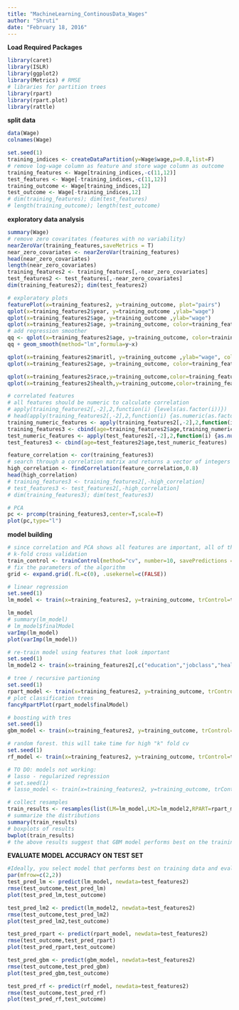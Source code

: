 ```yaml
---
title: "MachineLearning_ContinousData_Wages"
author: "Shruti"
date: "February 18, 2016"
---
```


**Load Required Packages**
```r
library(caret)
library(ISLR)
library(ggplot2)
library(Metrics) # RMSE
# libraries for partition trees
library(rpart)
library(rpart.plot)
library(rattle)
```

**split data**
```r
data(Wage)
colnames(Wage)

set.seed(1)
training_indices <- createDataPartition(y=Wage$wage,p=0.8,list=F)
# remove log-wage column as feature and store wage column as outcome
training_features <- Wage[training_indices,-c(11,12)]
test_features <- Wage[-training_indices,-c(11,12)]
training_outcome <- Wage[training_indices,12]
test_outcome <- Wage[-training_indices,12]
# dim(training_features); dim(test_features)
# length(training_outcome); length(test_outcome)
```

**exploratory data analysis**
```r
summary(Wage)
# remove zero covaritates (features with no variability)
nearZeroVar(training_features,saveMetrics = T)
near_zero_covariates <- nearZeroVar(training_features)
head(near_zero_covariates)
length(near_zero_covariates)
training_features2 <- training_features[,-near_zero_covariates]
test_features2 <- test_features[,-near_zero_covariates]
dim(training_features2); dim(test_features2)

# exploratory plots
featurePlot(x=training_features2, y=training_outcome, plot="pairs")
qplot(x=training_features2$year, y=training_outcome ,ylab="wage")
qplot(x=training_features2$age, y=training_outcome ,ylab="wage")
qplot(x=training_features2$age, y=training_outcome, color=training_features2$education,pch=training_features2$jobclass ,ylab="wage")
# add regression smoother
qq <- qplot(x=training_features2$age, y=training_outcome, color=training_features2$education,pch=training_features2$jobclass ,ylab="wage")
qq + geom_smooth(method="lm",formula=y~x)

qplot(x=training_features2$maritl, y=training_outcome ,ylab="wage", color=training_features2$age)
qplot(x=training_features2$age, y=training_outcome, color=training_features2$maritl ,ylab="wage")

qplot(x=training_features2$race,y=training_outcome,color=training_features2$education ,pch=training_features2$jobclass,cex=1,ylab="wage")
qplot(x=training_features2$health,y=training_outcome,color=training_features2$health_ins ,pch=training_features2$jobclass,cex=1,ylab="wage")

# correlated features
# all features should be numeric to calculate correlation
# apply(training_features2[,-2],2,function(i) {levels(as.factor(i))})
# head(apply(training_features2[,-2],2,function(i) {as.numeric(as.factor(i))}))
training_numeric_features <- apply(training_features2[,-2],2,function(i) {as.numeric(as.factor(i))}) 
training_features3 <- cbind(age=training_features2$age,training_numeric_features)
test_numeric_features <- apply(test_features2[,-2],2,function(i) {as.numeric(as.factor(i))}) 
test_features3 <- cbind(age=test_features2$age,test_numeric_features)

feature_correlation <- cor(training_features3)
# search through a correlation matrix and returns a vector of integers corresponding to columns to remove to reduce pair-wise correlations.
high_correlation <- findCorrelation(feature_correlation,0.8)
head(high_correlation)
# training_features3 <- training_features2[,-high_correlation]
# test_features3 <- test_features2[,-high_correlation]
# dim(training_features3); dim(test_features3)

# PCA
pc <- prcomp(training_features3,center=T,scale=T)
plot(pc,type="l")
```

**model building**
```r
# since correlation and PCA shows all features are important, all of them are used in the model
# k-fold cross validation
train_control <- trainControl(method="cv", number=10, savePredictions = T)
# fix the parameters of the algorithm
grid <- expand.grid(.fL=c(0), .usekernel=c(FALSE))

# linear regression
set.seed(1)
lm_model <- train(x=training_features2, y=training_outcome, trControl=train_control, method="lm" ,preProcess=c("scale","center","pca"))

lm_model
# summary(lm_model)
# lm_model$finalModel
varImp(lm_model)
plot(varImp(lm_model))

# re-train model using features that look important
set.seed(1)
lm_model2 <- train(x=training_features2[,c("education","jobclass","health_ins","maritl")], y=training_outcome, trControl=train_control, method="lm")

# tree / recursive partioning
set.seed(1)
rpart_model <- train(x=training_features2, y=training_outcome, trControl=train_control, method="rpart" ,preProcess=c("scale","center","pca"))
# plot classification trees
fancyRpartPlot(rpart_model$finalModel)

# boosting with tres
set.seed(1)
gbm_model <- train(x=training_features2, y=training_outcome, trControl=train_control, method = "gbm", verbose=F ,preProcess=c("scale","center","pca"))

# random forest. this will take time for high "k" fold cv
set.seed(1)
rf_model <- train(x=training_features2, y=training_outcome, trControl=train_control, method="rf" ,preProcess=c("scale","center","pca"))

# TO DO: models not working:
# lasso - regularized regression
# set.seed(1)
# lasso_model <- train(x=training_features2, y=training_outcome, trControl=train_control, method="lasso", metric="RMSE" ,preProcess=c("scale","center","pca"))

# collect resamples
train_results <- resamples(list(LM=lm_model,LM2=lm_model2,RPART=rpart_model,GBM=gbm_model,RF=rf_model))
# summarize the distributions
summary(train_results)
# boxplots of results
bwplot(train_results)
# the above results suggest that GBM model performs best on the training data.
```

**EVALUATE MODEL ACCURACY ON TEST SET**
```r
#Ideally, you select model that performs best on training data and evaluate on test set. I am doing for all models just for illustration 
par(mfrow=c(2,2))
test_pred_lm <- predict(lm_model, newdata=test_features2)
rmse(test_outcome,test_pred_lm)
plot(test_pred_lm,test_outcome)

test_pred_lm2 <- predict(lm_model2, newdata=test_features2)
rmse(test_outcome,test_pred_lm2)
plot(test_pred_lm2,test_outcome)

test_pred_rpart <- predict(rpart_model, newdata=test_features2)
rmse(test_outcome,test_pred_rpart)
plot(test_pred_rpart,test_outcome)

test_pred_gbm <- predict(gbm_model, newdata=test_features2)
rmse(test_outcome,test_pred_gbm)
plot(test_pred_gbm,test_outcome)

test_pred_rf <- predict(rf_model, newdata=test_features2)
rmse(test_outcome,test_pred_rf)
plot(test_pred_rf,test_outcome)
```


